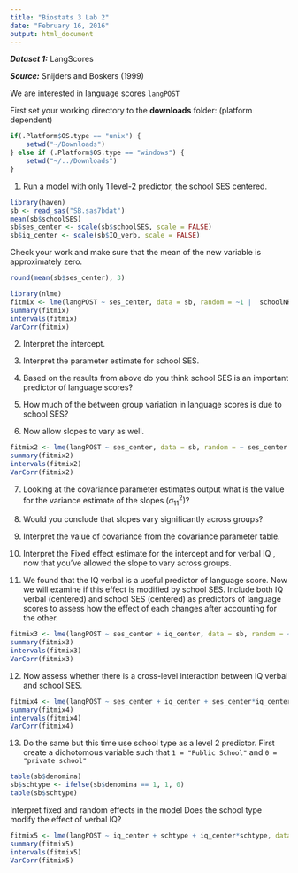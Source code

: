 ```yaml
---
title: "Biostats 3 Lab 2"
date: "February 16, 2016"
output: html_document
---
```


**_Dataset 1:_** LangScores

**_Source:_** Snijders and Boskers (1999)

We are interested in language scores `langPOST`

First set your working directory to the __downloads__ folder: (platform dependent)

```r
if(.Platform$OS.type == "unix") {
    setwd("~/Downloads")
} else if (.Platform$OS.type == "windows") {
    setwd("~/../Downloads")
}
```

1. Run a model with only 1 level-2 predictor, the school SES centered.

```r
library(haven)
sb <- read_sas("SB.sas7bdat")
mean(sb$schoolSES)
sb$ses_center <- scale(sb$schoolSES, scale = FALSE)
sb$iq_center <- scale(sb$IQ_verb, scale = FALSE)
```

Check your work and make sure that the mean of the new variable is approximately zero.

```r
round(mean(sb$ses_center), 3)
```

```r
library(nlme)
fitmix <- lme(langPOST ~ ses_center, data = sb, random = ~1 |  schoolNR)
summary(fitmix)
intervals(fitmix)
VarCorr(fitmix)
```

2. Interpret the intercept.

3. Interpret the parameter estimate for school SES.

4. Based on the results from above do you think school SES is an important predictor of language scores?

5. How much of the between group variation in language scores is due to school SES?

6. Now allow slopes to vary as well.

```r
fitmix2 <- lme(langPOST ~ ses_center, data = sb, random = ~ ses_center | schoolNR)
summary(fitmix2)
intervals(fitmix2)
VarCorr(fitmix2)
```

7. Looking at the covariance parameter estimates output what is the value for the variance estimate of the slopes ($\sigma_{11}^2$)?

8. Would you conclude that slopes vary significantly across groups?

9. Interpret the value of covariance from the covariance parameter table.


10. Interpret the Fixed effect estimate for the intercept and for verbal IQ  , now that you’ve allowed the slope to vary across groups.


11. We found that the IQ verbal is a useful predictor of language score. Now we will examine if this effect is modified by school SES. Include both IQ verbal (centered) and  school SES (centered) as predictors of language scores to assess how the effect of each changes after accounting for the other.

```r
fitmix3 <- lme(langPOST ~ ses_center + iq_center, data = sb, random = ~ iq_center | schoolNR)
summary(fitmix3)
intervals(fitmix3)
VarCorr(fitmix3)
```

12. Now assess whether there is a cross-level interaction between IQ verbal and school SES.

```r
fitmix4 <- lme(langPOST ~ ses_center + iq_center + ses_center*iq_center, data = sb, random = ~ iq_center | schoolNR)
summary(fitmix4)
intervals(fitmix4)
VarCorr(fitmix4)
```

13. Do the same but this time use school type as a level 2 predictor.
First create a dichotomous variable such that `1 = "Public School"` and `0 = "private school"`

```r
table(sb$denomina)
sb$schtype <- ifelse(sb$denomina == 1, 1, 0)
table(sb$schtype)
```

Interpret fixed and random effects in the model
Does the school type modify the effect of verbal IQ?

```r
fitmix5 <- lme(langPOST ~ iq_center + schtype + iq_center*schtype, data = sb, random = ~ iq_center | schoolNR)
summary(fitmix5)
intervals(fitmix5)
VarCorr(fitmix5)
```